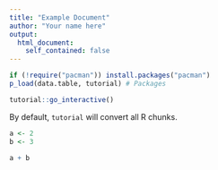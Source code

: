 ```yaml
---
title: "Example Document"
author: "Your name here"
output:
  html_document:
    self_contained: false
---
```

```r
if (!require("pacman")) install.packages("pacman")
p_load(data.table, tutorial) # Packages 
```

```r
tutorial::go_interactive()
```

By default, `tutorial` will convert all R chunks.

```r
a <- 2
b <- 3

a + b
```